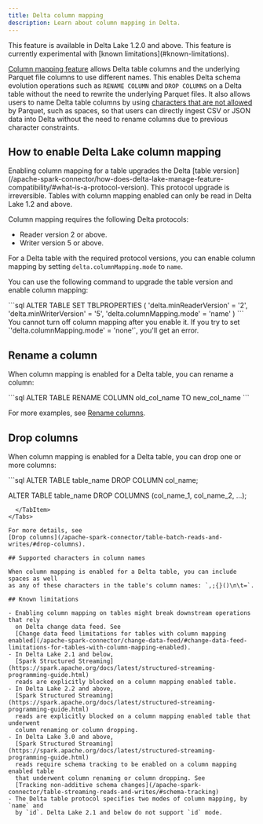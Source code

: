 ```yaml
---
title: Delta column mapping
description: Learn about column mapping in Delta.
---
```



<Aside type="note">
  This feature is available in Delta Lake 1.2.0 and above. This feature is
  currently experimental with [known limitations](#known-limitations).
</Aside>

[Column mapping feature](https://github.com/delta-io/delta/blob/master/PROTOCOL.md#column-mapping) allows Delta table columns and the underlying Parquet file columns to use different names. This enables Delta schema evolution operations such as `RENAME COLUMN` and `DROP COLUMNS` on a Delta table without the need to rewrite the underlying Parquet files. It also allows users to name Delta table columns by using [characters that are not allowed](#supported-characters-in-column-names) by Parquet, such as spaces, so that users can directly ingest CSV or JSON data into Delta without the need to rename columns due to previous character constraints.

## How to enable Delta Lake column mapping

<Aside
  type="caution"
  title="Important"
>
  Enabling column mapping for a table upgrades the Delta [table
  version](/apache-spark-connector/how-does-delta-lake-manage-feature-compatibility/#what-is-a-protocol-version).
  This protocol upgrade is irreversible. Tables with column mapping enabled can
  only be read in Delta Lake 1.2 and above.
</Aside>

Column mapping requires the following Delta protocols:

- Reader version 2 or above.
- Writer version 5 or above.

For a Delta table with the required protocol versions, you can enable column mapping by setting `delta.columnMapping.mode` to `name`.

You can use the following command to upgrade the table version and enable column mapping:

<Tabs>
  <TabItem label="SQL">
    ```sql
    ALTER TABLE <table_name> SET TBLPROPERTIES (
      'delta.minReaderVersion' = '2',
      'delta.minWriterVersion' = '5',
      'delta.columnMapping.mode' = 'name'
    )
    ```
  </TabItem>
</Tabs>

<Aside type="note">
  You cannot turn off column mapping after you enable it. If you try to set
  `'delta.columnMapping.mode' = 'none'`, you'll get an error.
</Aside>

## Rename a column

When column mapping is enabled for a Delta table, you can rename a column:

<Tabs>
  <TabItem label="SQL">
    ```sql
    ALTER TABLE <table_name> RENAME COLUMN old_col_name TO new_col_name
    ```
  </TabItem>
</Tabs>

For more examples, see [Rename columns](/apache-spark-connector/table-batch-reads-and-writes/#rename-columns).

## Drop columns

When column mapping is enabled for a Delta table, you can drop one or more columns:

<Tabs>
  <TabItem label="SQL">
```sql
ALTER TABLE table_name DROP COLUMN col_name;

ALTER TABLE table_name DROP COLUMNS (col_name_1, col_name_2, ...);

```
  </TabItem>
</Tabs>

For more details, see
[Drop columns](/apache-spark-connector/table-batch-reads-and-writes/#drop-columns).

## Supported characters in column names

When column mapping is enabled for a Delta table, you can include spaces as well
as any of these characters in the table's column names: `,;{}()\n\t=`.

## Known limitations

- Enabling column mapping on tables might break downstream operations that rely
  on Delta change data feed. See
  [Change data feed limitations for tables with column mapping enabled](/apache-spark-connector/change-data-feed/#change-data-feed-limitations-for-tables-with-column-mapping-enabled).
- In Delta Lake 2.1 and below,
  [Spark Structured Streaming](https://spark.apache.org/docs/latest/structured-streaming-programming-guide.html)
  reads are explicitly blocked on a column mapping enabled table.
- In Delta Lake 2.2 and above,
  [Spark Structured Streaming](https://spark.apache.org/docs/latest/structured-streaming-programming-guide.html)
  reads are explicitly blocked on a column mapping enabled table that underwent
  column renaming or column dropping.
- In Delta Lake 3.0 and above,
  [Spark Structured Streaming](https://spark.apache.org/docs/latest/structured-streaming-programming-guide.html)
  reads require schema tracking to be enabled on a column mapping enabled table
  that underwent column renaming or column dropping. See
  [Tracking non-additive schema changes](/apache-spark-connector/table-streaming-reads-and-writes/#schema-tracking)
- The Delta table protocol specifies two modes of column mapping, by `name` and
  by `id`. Delta Lake 2.1 and below do not support `id` mode.
```

